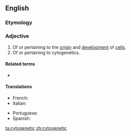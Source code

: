 ==English==

===Etymology===
{{prefix|en|cyto|genetic}}

===Adjective===
{{en-adj|-}}

# Of or pertaining to the [[origin]] and [[development]] of [[cell]]s.
# Of or pertaining to cytogenetics.

====Related terms====
* {{l|en|cytogenesis}}

====Translations====
{{trans-top|Of or pertaining to cytogenetics}}
* French: {{t+|fr|cytogénétique}}
* Italian: {{t+|it|citogenetico}}
{{trans-mid}}
* Portuguese: {{t|pt|citogenético}}
* Spanish: {{t|es|citogenético}}
{{trans-bottom}}

[[ta:cytogenetic]]
[[zh:cytogenetic]]